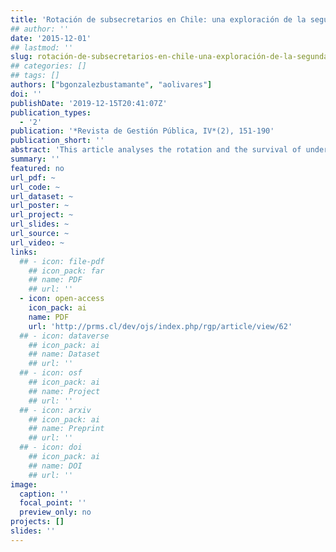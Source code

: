 ```yaml
---
title: 'Rotación de subsecretarios en Chile: una exploración de la segunda línea gubernamental, 1990-2014'
## author: ''
date: '2015-12-01'
## lastmod: ''
slug: rotación-de-subsecretarios-en-chile-una-exploración-de-la-segunda-línea-gubernamental
## categories: []
## tags: []
authors: ["bgonzalezbustamante", "aolivares"]
doi: ''
publishDate: '2019-12-15T20:41:07Z'
publication_types:
  - '2'
publication: '*Revista de Gestión Pública, IV*(2), 151-190'
publication_short: ''
abstract: 'This article analyses the rotation and the survival of undersecretaries in Chile during the governments of the Concertación  (1990-2010)  and the government of  Sebastián  Piñera  (2010-2014). During the last decade, cabinets as an object of study have earned centrality among scholars who study the presidential functioning and those who study political elites.  In this context,  this paper analyses an object of study that has been overlooked: the undersecretaries,  the second government line. Descriptively it examines the rotation of all undersecretaries of the period. With survival analysis, specifically proportional hazards models,  the influence of institutional factors and critical events (shocks)  as a  kind of ministerial dependency, low presidential approval,  corruption scandals are evaluated,  among others,  in relation with the permanence of the undersecretaries in office. The findings of this article allow thought about factors that are part and influence the political system and emerge as predictors of risk/survival in the undersecretariats.  This makes this work an original contribution to the generation of knowledge about the role that undersecretaries have played within the government.'
summary: ''
featured: no
url_pdf: ~
url_code: ~
url_dataset: ~
url_poster: ~
url_project: ~
url_slides: ~
url_source: ~
url_video: ~
links:
  ## - icon: file-pdf
    ## icon_pack: far
    ## name: PDF
    ## url: ''
  - icon: open-access 
    icon_pack: ai
    name: PDF
    url: 'http://prms.cl/dev/ojs/index.php/rgp/article/view/62'
  ## - icon: dataverse
    ## icon_pack: ai
    ## name: Dataset
    ## url: ''
  ## - icon: osf
    ## icon_pack: ai
    ## name: Project
    ## url: ''
  ## - icon: arxiv
    ## icon_pack: ai
    ## name: Preprint
    ## url: ''
  ## - icon: doi
    ## icon_pack: ai
    ## name: DOI
    ## url: ''
image:
  caption: ''
  focal_point: ''
  preview_only: no
projects: []
slides: ''
---
```

